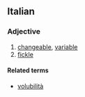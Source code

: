 ==Italian==

===Adjective===
{{it-adj|volubil|e|i}}

# [[changeable]], [[variable]]
# [[fickle]]

====Related terms====
*[[volubilità]]